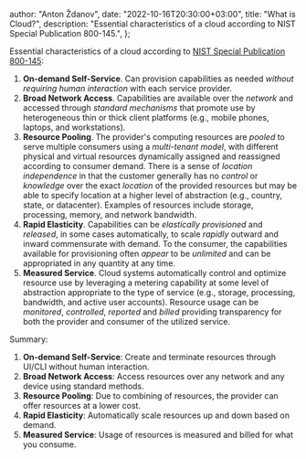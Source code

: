 
  author: "Anton Ždanov",
  date: "2022-10-16T20:30:00+03:00",
  title: "What is Cloud?",
  description:
    "Essential characteristics of a cloud according to NIST Special Publication 800-145.",
};


Essential characteristics of a cloud according to [NIST Special Publication 800-145](https://nvlpubs.nist.gov/nistpubs/Legacy/SP/nistspecialpublication800-145.pdf):

1. **On-demand Self-Service**. Can provision capabilities as needed _without requiring human interaction_ with each service provider.
2. **Broad Network Access**. Capabilities are available over the _network_ and accessed through _standard mechanisms_ that promote use by heterogeneous thin or thick client platforms (e.g., mobile phones, laptops, and workstations).
3. **Resource Pooling**. The provider's computing resources are _pooled_ to serve multiple consumers using a _multi-tenant model_, with different physical and virtual resources dynamically assigned and reassigned according to consumer demand. There is a sense of _location independence_ in that the customer generally has no _control_ or _knowledge_ over the exact _location_ of the provided resources but may be able to specify location at a higher level of abstraction (e.g., country, state, or datacenter). Examples of resources include storage, processing, memory, and network bandwidth.
4. **Rapid Elasticity**. Capabilities can be _elastically provisioned_ and _released_, in some cases automatically, to scale _rapidly_ outward and inward commensurate with demand. To the consumer, the capabilities available for provisioning often _appear_ to be _unlimited_ and can be appropriated in any quantity at any time.
5. **Measured Service**. Cloud systems automatically control and optimize resource use by leveraging a metering capability at some level of abstraction appropriate to the type of service (e.g., storage, processing, bandwidth, and active user accounts). Resource usage can be _monitored_, _controlled_, _reported_ and _billed_ providing transparency for both the provider and consumer of the utilized service.

Summary:

1. **On-demand Self-Service**: Create and terminate resources through UI/CLI without human interaction.
2. **Broad Network Access**: Access resources over any network and any device using standard methods.
3. **Resource Pooling**: Due to combining of resources, the provider can offer resources at a lower cost.
4. **Rapid Elasticity**: Automatically scale resources up and down based on demand.
5. **Measured Service**: Usage of resources is measured and billed for what you consume.

